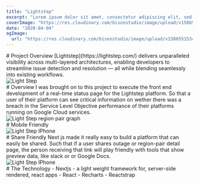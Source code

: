 ```yaml
---
title: "Lightstep"
excerpt: "Lorem ipsum dolor sit amet, consectetur adipiscing elit, sed do eiusmod tempor incididunt ut labore et dolore magna aliqua. Praesent elementum facilisis leo vel fringilla est ullamcorper eget. At imperdiet dui accumsan sit amet nulla facilities morbi tempus."
coverImage: "https://res.cloudinary.com/bisonstudio/image/upload/v1586551534/Portfolio/lightstep/LIGHTSTEP.jpg"
date: "2020-04-04"
ogImage:
  url: "https://res.cloudinary.com/bisonstudio/image/upload/v1586551534/Portfolio/lightstep/LIGHTSTEP.jpg"
---
```



<Section>
  <FIP>
  # Project Overview
  </FIP>
  <FIP>
    [Lightstep](https://lightstep.com/) delivers unparalleled visibility across
    multi-layered architectures, enabling developers to streamline issue
    detection and resolution — all while blending seamlessly into existing
    workflows.
  </FIP>
</Section>

<Section>
  <FIP>
    <img
      src="https://res.cloudinary.com/bisonstudio/image/upload/c_scale,w_720/v1586477921/Portfolio/lightstep/lrsp-1.jpg"
      alt="Light Step"
    />
  </FIP>
</Section>

<Section>
  <FIP>
  # Overview
  </FIP>
  <FIP>
    I was brought on to this project to execute the front end development of a
    real-time status page for the Lightstep platform. So that a user of their
    platform can see critical information on wether there was a breach in the
    Service Level Objective performance of their platforms running on Google
    Cloud services.
  </FIP>
</Section>

<Section>
  <FIP>
    <img
      src="https://res.cloudinary.com/bisonstudio/image/upload/c_scale,w_720/v1587493147/Portfolio/lightstep/rsp.lightstep.com_region-pair_sourceRegion_europe-west2_destinationRegion_europe-west2.png"
      alt="Light Step region pair graph"
    />
  </FIP>
</Section>

<Section>
  <FIP>
  # Mobile Friendly
  </FIP>
  <FIP></FIP>
</Section>

<Section>
  <FIP>
    <img
      src="https://res.cloudinary.com/bisonstudio/image/upload/c_scale,h_720/v1587435757/Portfolio/lightstep/rsp.lightstep.com__iPhone_X.png"
      alt="Light Step IPhone"
    />
  </FIP>
</Section>

<Section>
  <FIP>
  # Share Friendly
  </FIP>
  <FIP>
    Next js made it really easy to build a platform that can easily be shared.
    Such that if a user shares outage or region-pair detail page, the person
    receiving that link will play friendly with tools that show preview data,
    like slack or or Google Docs.
  </FIP>
</Section>

<Section>
  <FIP>
    <img
      src="https://res.cloudinary.com/bisonstudio/image/upload/c_scale,h_720/v1587435780/Portfolio/lightstep/rsp.lightstep.com_outage-details_85489_iPhone_X_1.png"
      alt="Light Step IPhone"
    />
  </FIP>
</Section>

<Section className="tools">
  <FIP>
  # The Technology
  </FIP>
  <FIP>
    - Nextjs - a light weight framework for, server-side rendered, react apps
  </FIP>
  <FIP>
    - React
  </FIP>
  <FIP>
    - Recharts
  </FIP>
  <FIP>
    - Reactstrap
  </FIP>
</Section>
